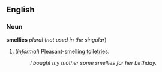 ==English==
===Noun===
'''smellies''' ''plural'' (''not used in the singular'')

#(''informal'') Pleasant-smelling [[toiletries]].
#:''I bought my mother some smellies for her birthday.''